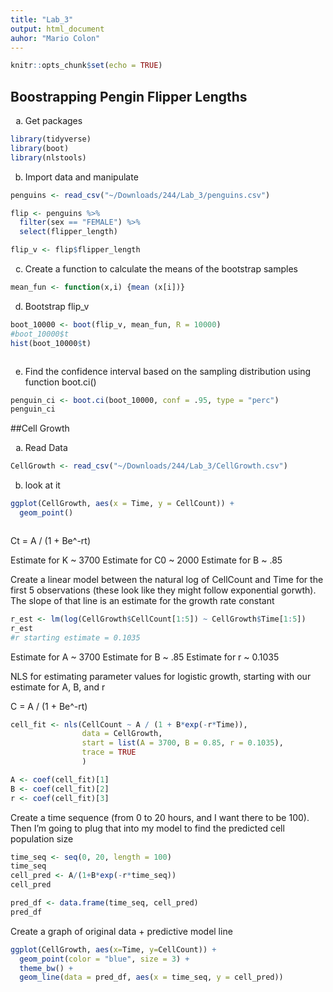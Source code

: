 ```yaml
---
title: "Lab_3"
output: html_document
auhor: "Mario Colon"
---
```


```r
knitr::opts_chunk$set(echo = TRUE)
```

## Boostrapping Pengin Flipper Lengths

a. Get packages

```r

library(tidyverse)
library(boot)
library(nlstools)
```

b. Import data and manipulate

```r

penguins <- read_csv("~/Downloads/244/Lab_3/penguins.csv")

flip <- penguins %>% 
  filter(sex == "FEMALE") %>% 
  select(flipper_length) 

flip_v <- flip$flipper_length

```

c. Create a function to calculate the means of the bootstrap samples

```r

mean_fun <- function(x,i) {mean (x[i])}

```

d. Bootstrap flip_v

```r

boot_10000 <- boot(flip_v, mean_fun, R = 10000)
#boot_10000$t
hist(boot_10000$t)



```

e. Find the confidence interval based on the sampling distribution using function boot.ci()

```r

penguin_ci <- boot.ci(boot_10000, conf = .95, type = "perc")
penguin_ci 


```

##Cell Growth

a. Read Data

```r

CellGrowth <- read_csv("~/Downloads/244/Lab_3/CellGrowth.csv")

```

b. look at it

```r

ggplot(CellGrowth, aes(x = Time, y = CellCount)) +
  geom_point()



```

Ct = A / (1 + Be^-rt)

Estimate for K ~ 3700
Estimate for C0 ~ 2000
Estimate for B ~ .85


Create a linear model between the natural log of CellCount and Time for the first 5 observations (these look like they might follow exponential gorwth). The slope of that line is an estimate for the growth rate constant

```r

r_est <- lm(log(CellGrowth$CellCount[1:5]) ~ CellGrowth$Time[1:5])
r_est
#r starting estimate = 0.1035
```

Estimate for A ~ 3700
Estimate for B ~ .85
Estimate for r ~ 0.1035

NLS for estimating parameter values for logistic growth, starting with our estimate for A, B, and r

C = A / (1 + Be^-rt)

```r

cell_fit <- nls(CellCount ~ A / (1 + B*exp(-r*Time)),
                data = CellGrowth,
                start = list(A = 3700, B = 0.85, r = 0.1035),
                trace = TRUE
                )

```

```r

A <- coef(cell_fit)[1]
B <- coef(cell_fit)[2]
r <- coef(cell_fit)[3]
```

Create a time sequence (from 0 to 20 hours, and I want there to be 100). Then I'm going to plug that into my model to find the predicted cell population size

```r

time_seq <- seq(0, 20, length = 100)
time_seq
cell_pred <- A/(1+B*exp(-r*time_seq))
cell_pred

pred_df <- data.frame(time_seq, cell_pred)
pred_df

```

Create a graph of original data + predictive model line

```r

ggplot(CellGrowth, aes(x=Time, y=CellCount)) +
  geom_point(color = "blue", size = 3) +
  theme_bw() +
  geom_line(data = pred_df, aes(x = time_seq, y = cell_pred))

```

